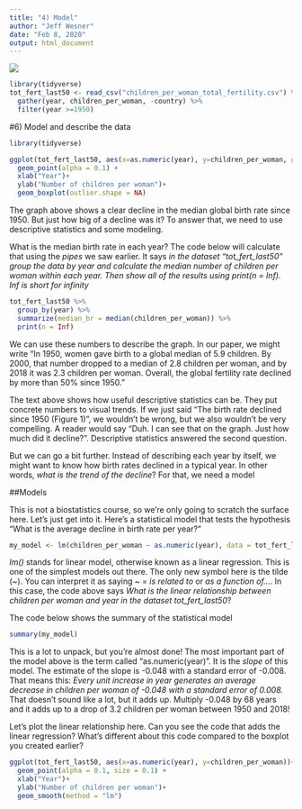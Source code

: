 ```yaml
---
title: "4) Model"
author: "Jeff Wesner"
date: "Feb 8, 2020"
output: html_document
---
```

![](data_workflow_model.png)

```r
library(tidyverse)
tot_fert_last50 <- read_csv("children_per_woman_total_fertility.csv") %>% 
  gather(year, children_per_woman, -country) %>% 
  filter(year >=1950)

```
#6) Model and describe the data
```r
library(tidyverse)

ggplot(tot_fert_last50, aes(x=as.numeric(year), y=children_per_woman, group = year))+
  geom_point(alpha = 0.1) +
  xlab("Year")+
  ylab("Number of children per woman")+
  geom_boxplot(outlier.shape = NA)
```

The graph above shows a clear decline in the median global birth rate since 1950. But just how big of a decline was it? To answer that, we need to use descriptive statistics and some modeling. 

What is the median birth rate in each year? The code below will calculate that using the *pipes* we saw earlier. It says *in the dataset "tot_fert_last50" group the data by year and calculate the median number of children per woman within each year. Then show all of the results using print(n = Inf). Inf is short for infinity*

```r
tot_fert_last50 %>% 
  group_by(year) %>% 
  summarize(median_br = median(children_per_woman)) %>% 
  print(n = Inf)
```

We can use these numbers to describe the graph. In our paper, we might write "In 1950, women gave birth to a global median of 5.9 children. By 2000, that number dropped to a median of 2.8 children per woman, and by 2018 it was 2.3 children per woman. Overall, the global fertility rate declined by more than 50% since 1950."

The text above shows how useful descriptive statistics can be. They put concrete numbers to visual trends. If we just said "The birth rate declined since 1950 (Figure 1)", we wouldn't be wrong, but we also wouldn't be very compelling. A reader would say "Duh. I can see that on the graph. Just how much did it decline?". Descriptive statistics answered the second question.

But we can go a bit further. Instead of describing each year by itself, we might want to know how birth rates declined in a typical year. In other words, *what is the trend of the decline*? For that, we need a model

##Models

This is not a biostatistics course, so we're only going to scratch the surface here. Let's just get into it. Here's a statistical model that tests the hypothesis "What is the average decline in birth rate per year?"

```r
my_model <- lm(children_per_woman ~ as.numeric(year), data = tot_fert_last50)
```
*lm()* stands for linear model, otherwise known as a linear regression. This is one of the simplest models out there. The only new symbol here is the tilde (~). You can interpret it as saying ~ = *is related to* or *as a function of...*. In this case, the code above says *What is the linear relationship between children per woman and year in the dataset tot_fert_last50*?

The code below shows the summary of the statistical model
```r
summary(my_model)
```
This is a lot to unpack, but you're almost done! The most important part of the model above is the term called "as.numeric(year)". It is the *slope* of this model. The estimate of the slope is -0.048 with a standard error of -0.008. That means this: *Every unit increase in year generates an average decrease in children per woman of -0.048 with a standard error of 0.008.* That doesn't sound like a lot, but it adds up. Multiply -0.048 by 68 years and it adds up to a drop of 3.2 children per woman between 1950 and 2018! 

Let's plot the linear relationship here. Can you see the code that adds the linear regression? What's different about this code compared to the boxplot you created earlier?
```r
ggplot(tot_fert_last50, aes(x=as.numeric(year), y=children_per_woman))+
  geom_point(alpha = 0.1, size = 0.1) +
  xlab("Year")+
  ylab("Number of children per woman")+
  geom_smooth(method = "lm")
```

